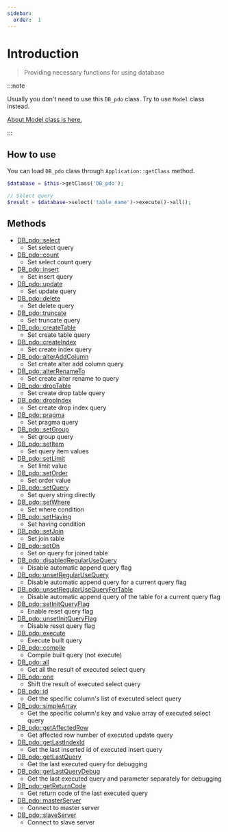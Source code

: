 ```yaml
---
sidebar:
  order:  1
---
```


# Introduction

> Providing necessary functions for using database

:::note

Usually you don't need to use this `DB_pdo` class. Try to use `Model` class instead.

[About Model class is here.](/docs/fegg/library/model)

:::

## How to use

You can load `DB_pdo` class through `Application::getClass` method.

```php title="Controller"
$database = $this->getClass('DB_pdo');

// Select query
$result = $database->select('table_name')->execute()->all();
```

## Methods

- [DB_pdo::select](/docs/fegg/library/database/methods/select)
  - Set select query
- [DB_pdo::count](/docs/fegg/library/database/methods/count)
  - Set select count query
- [DB_pdo::insert](/docs/fegg/library/database/methods/insert)
  - Set insert query
- [DB_pdo::update](/docs/fegg/library/database/methods/update)
  - Set update query
- [DB_pdo::delete](/docs/fegg/library/database/methods/delete)
  - Set delete query
- [DB_pdo::truncate](/docs/fegg/library/database/methods/truncate)
  - Set truncate query
- [DB_pdo::createTable](/docs/fegg/library/database/methods/createtable)
  - Set create table query
- [DB_pdo::createIndex](/docs/fegg/library/database/methods/createindex)
  - Set create index query
- [DB_pdo::alterAddColumn](/docs/fegg/library/database/methods/alteraddcolumn)
  - Set create alter add column query
- [DB_pdo::alterRenameTo](/docs/fegg/library/database/methods/alterrenameto)
  - Set create alter rename to query
- [DB_pdo::dropTable](/docs/fegg/library/database/methods/droptable)
  - Set create drop table query
- [DB_pdo::dropIndex](/docs/fegg/library/database/methods/dropindex)
  - Set create drop index query
- [DB_pdo::pragma](/docs/fegg/library/database/methods/pragma)
  - Set pragma query
- [DB_pdo::setGroup](/docs/fegg/library/database/methods/setgroup)
  - Set group query
- [DB_pdo::setItem](/docs/fegg/library/database/methods/setitem)
  - Set query item values
- [DB_pdo::setLimit](/docs/fegg/library/database/methods/setlimit)
  - Set limit value
- [DB_pdo::setOrder](/docs/fegg/library/database/methods/setorder)
  - Set order value
- [DB_pdo::setQuery](/docs/fegg/library/database/methods/setquery)
  - Set query string directly
- [DB_pdo::setWhere](/docs/fegg/library/database/methods/setwhere)
  - Set where condition
- [DB_pdo::setHaving](/docs/fegg/library/database/methods/sethaving)
  - Set having condition
- [DB_pdo::setJoin](/docs/fegg/library/database/methods/setjoin)
  - Set join table
- [DB_pdo::setOn](/docs/fegg/library/database/methods/seton)
  - Set on query for joined table
- [DB_pdo::disabledRegularUseQuery](/docs/fegg/library/database/methods/disabledregularusequery)
  - Disable automatic append query flag
- [DB_pdo::unsetRegularUseQuery](/docs/fegg/library/database/methods/unsetregularusequery)
  - Disable automatic append query for a current query flag
- [DB_pdo::unsetRegularUseQueryForTable](/docs/fegg/library/database/methods/unsetregularusequeryfortable)
  - Disable automatic append query of the table for a current query flag
- [DB_pdo::setInitQueryFlag](/docs/fegg/library/database/methods/setinitqueryflag)
  - Enable reset query flag
- [DB_pdo::unsetInitQueryFlag](/docs/fegg/library/database/methods/unsetinitqueryflag)
  - Disable reset query flag
- [DB_pdo::execute](/docs/fegg/library/database/methods/execute)
  - Execute built query
- [DB_pdo::compile](/docs/fegg/library/database/methods/compile)
  - Compile built query (not execute)
- [DB_pdo::all](/docs/fegg/library/database/methods/all)
  - Get all the result of executed select query
- [DB_pdo::one](/docs/fegg/library/database/methods/one)
  - Shift the result of executed select query
- [DB_pdo::id](/docs/fegg/library/database/methods/id)
  - Get the specific column's list of executed select query
- [DB_pdo::simpleArray](/docs/fegg/library/database/methods/simplearray)
  - Get the specific column's key and value array of executed select query
- [DB_pdo::getAffectedRow](/docs/fegg/library/database/methods/getaffectedrow)
  - Get affected row number of executed update query
- [DB_pdo::getLastIndexId](/docs/fegg/library/database/methods/getlastindexid)
  - Get the last inserted id of executed insert query
- [DB_pdo::getLastQuery](/docs/fegg/library/database/methods/getlastquery)
  - Get the last executed query for debugging
- [DB_pdo::getLastQueryDebug](/docs/fegg/library/database/methods/getlastquerydebug)
  - Get the last executed query and parameter separately for debugging
- [DB_pdo::getReturnCode](/docs/fegg/library/database/methods/getreturncode)
  - Get return code of the last executed query
- [DB_pdo::masterServer](/docs/fegg/library/database/methods/masterserver)
  - Connect to master server
- [DB_pdo::slaveServer](/docs/fegg/library/database/methods/slaveserver)
  - Connect to slave server
